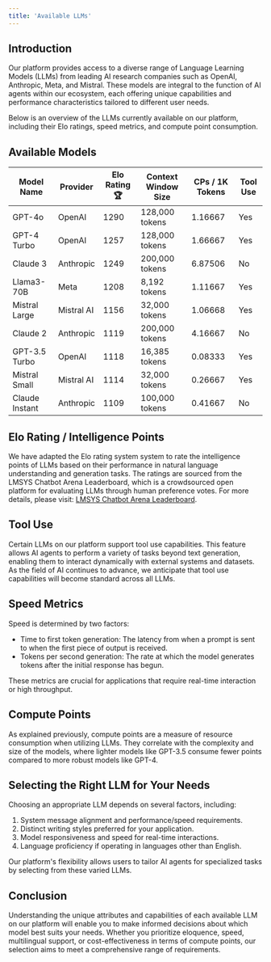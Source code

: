 ```yaml
---
title: 'Available LLMs'
---
```


## Introduction

Our platform provides access to a diverse range of Language Learning Models (LLMs) from leading AI research companies such as OpenAI, Anthropic, Meta, and Mistral. These models are integral to the function of AI agents within our ecosystem, each offering unique capabilities and performance characteristics tailored to different user needs.

Below is an overview of the LLMs currently available on our platform, including their Elo ratings, speed metrics, and compute point consumption.

## Available Models

| Model Name     | Provider   | Elo Rating 🏆 | Context Window Size | CPs / 1K Tokens | Tool Use |
| -------------- | ---------- | ------------- | ------------------- | --------------- | -------- |
| GPT-4o         | OpenAI     | 1290          | 128,000 tokens      | 1.16667         | Yes      |
| GPT-4 Turbo    | OpenAI     | 1257          | 128,000 tokens      | 1.66667         | Yes      |
| Claude 3       | Anthropic  | 1249          | 200,000 tokens      | 6.87506         | No       |
| Llama3-70B     | Meta       | 1208          | 8,192 tokens        | 1.11667         | Yes      |
| Mistral Large  | Mistral AI | 1156          | 32,000 tokens       | 1.06668         | Yes      |
| Claude 2       | Anthropic  | 1119          | 200,000 tokens      | 4.16667         | No       |
| GPT-3.5 Turbo  | OpenAI     | 1118          | 16,385 tokens       | 0.08333         | Yes      |
| Mistral Small  | Mistral AI | 1114          | 32,000 tokens       | 0.26667         | Yes      |
| Claude Instant | Anthropic  | 1109          | 100,000 tokens      | 0.41667         | No       |

## Elo Rating / Intelligence Points

We have adapted the Elo rating system system to rate the intelligence points of LLMs based on their performance in natural language understanding and generation tasks. The ratings are sourced from the LMSYS Chatbot Arena Leaderboard, which is a crowdsourced open platform for evaluating LLMs through human preference votes. For more details, please visit: [LMSYS Chatbot Arena Leaderboard](https://chat.lmsys.org/?leaderboard).

## Tool Use

Certain LLMs on our platform support tool use capabilities. This feature allows AI agents to perform a variety of tasks beyond text generation, enabling them to interact dynamically with external systems and datasets. As the field of AI continues to advance, we anticipate that tool use capabilities will become standard across all LLMs.

## Speed Metrics

Speed is determined by two factors:

- Time to first token generation: The latency from when a prompt is sent to when the first piece of output is received.
- Tokens per second generation: The rate at which the model generates tokens after the initial response has begun.

These metrics are crucial for applications that require real-time interaction or high throughput.

## Compute Points

As explained previously, compute points are a measure of resource consumption when utilizing LLMs. They correlate with the complexity and size of the models, where lighter models like GPT-3.5 consume fewer points compared to more robust models like GPT-4.

## Selecting the Right LLM for Your Needs

Choosing an appropriate LLM depends on several factors, including:

1. System message alignment and performance/speed requirements.
2. Distinct writing styles preferred for your application.
3. Model responsiveness and speed for real-time interactions.
4. Language proficiency if operating in languages other than English.

Our platform's flexibility allows users to tailor AI agents for specialized tasks by selecting from these varied LLMs.

## Conclusion

Understanding the unique attributes and capabilities of each available LLM on our platform will enable you to make informed decisions about which model best suits your needs. Whether you prioritize eloquence, speed, multilingual support, or cost-effectiveness in terms of compute points, our selection aims to meet a comprehensive range of requirements.
